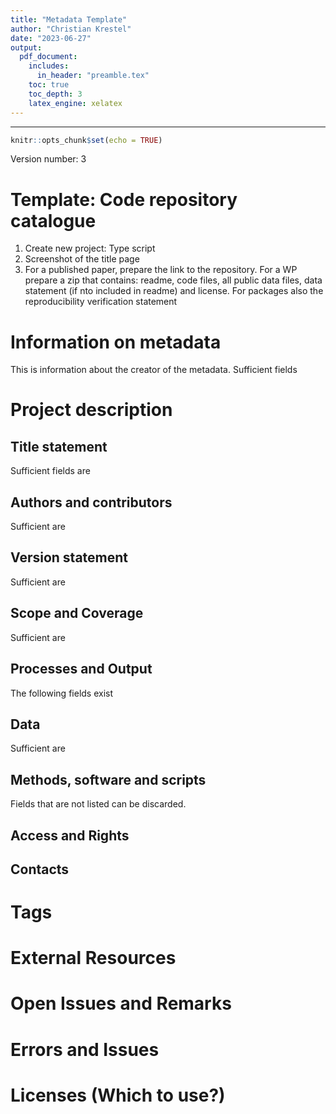 ```yaml
---
title: "Metadata Template"
author: "Christian Krestel"
date: "2023-06-27"
output:
  pdf_document:
    includes:
      in_header: "preamble.tex"
    toc: true
    toc_depth: 3
    latex_engine: xelatex
---
```

---

```r
knitr::opts_chunk$set(echo = TRUE)
```

Version number: 3

# Template: Code repository catalogue

1. Create new project: Type script
2. Screenshot of the \emph{complete} title page
3. For a published paper, prepare the link to the repository. For a WP prepare a zip that contains: readme, code files, all public data files, data statement (if nto included in readme) and license. For \textbf{DIME verified} packages also the reproducibility verification statement

# Information on metadata
This is information about the creator of the metadata. Sufficient fields
\begin{enumerate}
  \item Name: Surname only: Smith
  \item Abbreviation: First and Last initials: PS
  \item Name: Smith
  \item Affiliation: Department, World Bank
  \item Production date: Year-Month-Day
  \item Version number: Entered as 1,2,3
\end{enumerate}

# Project description
## Title statement
Sufficient fields are
\begin{enumerate}
  \item Primary ID: Ideally a DOI or an organization consistent scheme;
      \begin{enumerate}
        \item Published Paper: 
            \begin{enumerate}
              \item A corresponding PRWP exists: FORMAT
                \begin{lstlisting}
                  PP_CountryCodeIso3_Year_PRWP-PRWPno_versionno
                  Example: PP_CRI_2018_PRWP-8524_v01
                \end{lstlisting}
              \item A corresponding PRWP does not exist: FORMAT
                \begin{lstlisting}
                  PP_CountryCodeIso3_Year_EXT-EXTno_versionno
                  Example: PP_CRI_2018_EXT-1_v01
                \end{lstlisting}
                    EXTno is a unique running number assigned by the metadata producer.
            \end{enumerate}
        \item Policy Research Working Paper: FORMAT
          \begin{lstlisting}
            RR_CountryCodeIso3_Year_PRWP-PRWPno_versionno
            RR_CRI_2018_PRWP-8525_v01
          \end{lstlisting}
        \end{enumerate}
  \item Other identifiers: DOI and https://doi.org/number
  \item Title: Of the following form
    \begin{lstlisting}
      Reproducibility package for TITLE (full title of the paper)
    \end{lstlisting}
  \item Subtitle:
    \begin{itemize}
      \item WP: World Bank Policy Research Working Paper (PRWP) number
      \item PP: DOI number (no https)
    \end{itemize}
\end{enumerate}

## Authors and contributors
Sufficient are
\begin{enumerate}
    \item Authoring entity: author, affiliation and ORCID number and email when available; For world bank authors use \textbf{World Bank}. Example:
      \begin{verbatim}
        Christoph Lakner World Bank ORCID 0000, clakner@worldbank.org
      \end{verbatim}
    \item Contributors: like RAs (not conference participants). Also coeditors if specifically mentioned. FORMAT
    \begin{lstlisting}
      Coeditor
    \end{lstlisting}
    \item Sponsors: All financial contributions and individual/general grants
    \item Acknowledgements: Usually empty; Example: Corporate Taxation: special mentioning ministry employees for data assistance (could go to acknowledgment statement)
    \item Acknowledgement Statement:
      \begin{verbatim}
        We are grateful to Benu Bidani, Francisco Ferreira, Luis-Felipe..
      \end{verbatim}
      \begin{verbatim}
        .. and seminar participants at the World Bank’s Poverty ...
      \end{verbatim}
  \end{enumerate}

## Version statement
Sufficient are
\begin{enumerate}
    \item Project completion date: FORMAT: YEAR-MONTH
      \begin{itemize}
        \item PP: Date at which the article was published: Year-Month
        \item WP: \textcolor{red}{Must be supplied, bc it is needed for the front page
        of cataloge}
      \end{itemize}
    \item Version date: FORMAT: YEAR-MONTH-DAY
      \begin{itemize}
        \item PP: empty
        \item WP: data of publication as research paper in WB Year-Month-Day
      \end{itemize}
\end{enumerate}

## Scope and Coverage
Sufficient are
\begin{enumerate}
    \item Abstract: Abstract of the article; \textcolor{red}{Hyphens are a problem. Check all abstracts. Also carriage returns are a problem, direct copy pasting leads to bad results}
    \item Geographic areas: Format: Name, Code, Type
    \begin{lstlisting}
      Lebanon, LBN, ISO-3166 Alpha-3
    \end{lstlisting}
    \item Keywords: No keywords if none are given; Yes if given.
    \item JEL codes:
      \begin{verbatim}
        ID D63
        Name Equity, Justice, Inequality
        Parent ID (empty)
        Vocabulary JEL Classifications
        URL https://www.aeaweb.org/econlit/jelCodes.php?view=jel
      \end{verbatim}
\end{enumerate}

## Processes and Output
The following fields exist
\begin{enumerate}
    \item Process: empty for PP, tbd for WP
    \item Institutional review board: empty
    \item Approval process: empty
    \item Reviews and comments:
      \begin{itemize}
        \item WP: If available (tbd, 2023-06-22)
        \item PP: empty
      \end{itemize}
    \item Output: 
        \begin{itemize}
          \item Type    
            \begin{itemize}
              \item WP: Working Paper
              \item PP: Published Paper (not paper, not article, not Article)
            \end{itemize}
          \item Title: Title of the paper
          \item Authors: Authors: all comma separated; first name, last name. Patty Smith, Patty Smith, Petty Smith
          \item Description: \textcolor{red}{Add kind and No of external working paper if applicable}
            \begin{lstlisting}[breaklines]
                Toulouse School of Economics Working Papers No 1391
            \end{lstlisting}
          \item DOI: YES (if it exists)
          \item URL: YES (Editor displays an error at https, but it is accepted)
        \end{itemize}
    \item Language: English, EN
\end{enumerate}

## Data
Sufficient are
\begin{enumerate}
    \item Data statement:\footnote{ Description: An overall statement on the data used in the project. A spearate field is provided to list and document the origin and key characteristics of the datasets}. For external packages, the following rule:
        \begin{itemize}
          \item If all data is public:
            \begin{itemize}
            \item Fill in: "All data is public and contained in the (external)         reproducibility package."
            \item Add data availability statement if available from journal package; often separate from the zip, has to be copied over manually.
            \end{itemize}
          \item If some data is confidential: Paste from the readme notes about confidentiality.
        \end{itemize}
    \item Datasets:\footnote{Description of this field: "This field is used to provide an itemized list of datasets used in the project. The data are not documented here (specific metadata are available for documenting data of different types, like the DDO for microdata, the ISO 19139 for geographic datasets etc)"} Not used for PP, will be used for WP, if they data sets are of proper value and stored in another WB repository (like microdata library). \textcolor{red}{No such case arose so far. TBD}
        \begin{enumerate}
          \item Name
          \item Data set ID: (empty)
          \item Note: (empty)
          \item Access policy:
            \begin{itemize}
              \item Published elsewhere: Note access/license
              \item Published with package: Authors must confirm there is no confidentiality.
            \end{itemize}
          \item License (empty)
          \item License URL (empty)
          \item Data URL
        \end{enumerate}
\end{enumerate}

## Methods, software and scripts
Fields that are not listed can be discarded.
\begin{enumerate}
  \item Methods: Econometric methods used. \textcolor{red}{This field will learn from past entries.} Possibly add notes (more details about the context)
  \item Software: Stata 17.0, R, etc
  \item Scripts:
      \begin{enumerate}
          \item File name (WP+PP): Name of the zip file. Naming convention: PrimaryID\_prg\_v01.zip
          \item Zip package (WP+PP): Same as file name\footnote{File name and zip package are identical, because we do not list files separately, for which the field file name is there.}
          \item Title: 
            \begin{lstlisting}[breaklines]
              Reproducibility package (data and code) for Title
            \end{lstlisting}
            Title may be shortened if adequate.
          \item Authors: WP+PP: empty\footnote{According to descr: A list of authors and coauthors of the script} \textcolor{red}{If authors of the paper and the code differ and authors want to indicate this, add here list of authors for the code!}
          \item Date: Year-Month (usually the completion/version date)
          \item Software: Stata
          \item Description: empty
          \item Methods: \textcolor{red}{This is methods used in the script}. Usually empty
          \item Dependencies: Here enter all packages necessary:\footnote{It may be preferable to enter this in Software, libraries: \textcolor{red}{Error: Must be an array}. Does not accept more than one entry, and also not a string. Behavior of the editor his random here}
            \begin{lstlisting}
              coefplot, distinct, lincomeest, lprobust.ado
            \end{lstlisting}
          \item Instructions: Write: "See readme in reproducibility package"
          \item Repository: ICPSR, Harvard Dataverse, Journal webpage etc. For ICPSR
                the correct description is
                \begin{lstlisting}
                  AEA Data and Code Repository (ICPSR)
                  Reproducible Research Repository (World Bank)
                \end{lstlisting}
          \item Notes: \textcolor{red}{Here who verified the package}. 
            \begin{lstlisting}[breaklines]
            Checked for reproducibility externally at the journal.
            Checked for reproducibility at Development Impact Evaluation (DIME), World Bank
            \end{lstlisting}
          \item License:
            \begin{itemize}
              \item PP
              \begin{itemize}
                \item ICPSR:
                  \begin{lstlisting}[breaklines]
                  Creative Commons Attribution 4.0 International (CC BY 4.0) License
                  https://creativecommons.org/licenses/by/4.0/
                  \end{lstlisting}
              \end{itemize}
              \item WP: Modified BSD3
            \end{itemize}
      \end{enumerate}
  \item Repository: Harvard, ICPSR- Type empty - URL, Journal webpage
    \begin{lstlisting}[breaklines]
        AEA Data and Code Repository
        https://www.openicpsr.org/openicpsr/aea
    \end{lstlisting}
  \item Reproducibility:
      \begin{enumerate}
            \item Technology environment: empty
            \item Technology Requirements: Standard, Cluster...; include runtime if available
            \item Reproduction instructions: No details:
                \begin{lstlisting}[breaklines]
                 A readme file with detailed instructions is part of the (external) reproducibility package.
                \end{lstlisting}
                 Short details:
                  \begin{lstlisting}
                    A readme file and a single do file, AP_final_AEJ. do are provided. 
                  \end{lstlisting}
        \end{enumerate}
\end{enumerate}

## Access and Rights
\begin{enumerate}
    \item Disclaimer: \textcolor{red}{Perhaps not necessary}
      \begin{lstlisting}[breaklines]
        The views expressed here are the authors, and do not necessarily reflect the official views of the World Bank, its Executive Directors, or the countries they represent.
      \end{lstlisting}
    \item Confidentiality: YES or NO, or PARTIAL. \textcolor{red}{Do not add description}
    \item Citation requirement: (empty)
    \item License: as in scripts
        \begin{itemize}
              \item PP
              \begin{itemize}
                \item ICPSR:
                  \begin{lstlisting}[breaklines]
                  Creative Commons Attribution 4.0 International (CC BY 4.0) License
                  https://creativecommons.org/licenses/by/4.0/
                  \end{lstlisting}
              \end{itemize}
              \item WP: 
              \begin{lstlisting}
                Modified BSD3
                https://opensource.org/license/bsd-3-clause/
              \end{lstlisting}
            \end{itemize}
    \item Copyright: (empty)
\end{enumerate}

## Contacts
\begin{enumerate}
    \item WB author or corresponding author: Fill fields Name, email, affiliation, role Author
      \begin{lstlisting}
      Patty Smith
      Author
      psmith@worldbank.org
      World Bank
      \end{lstlisting}
    \item Reproducibility group contact
      \begin{lstlisting}
        Reproducibility WBG
        reproducibility@worldbank.org
        reproducibility.worldbank.org
      \end{lstlisting}
\end{enumerate}

# Tags
\begin{enumerate}
  \item Tag: Partially Reproducible, Fully Reproducible, Not Reproducible, Tag group Reproducible
  \item Type: PRWP, Published Paper
\end{enumerate}

# External Resources
\begin{enumerate}
  \item Zip file/link for PP and WP
  \begin{enumerate}
    \item File type: prg
    \item Title
      \begin{lstlisting}
        Reproducibility package (data and code) for TITLE (of paper), PID PrimaryID
      \end{lstlisting}
      Title of paper may be shortened\footnote{It is not possible to put the PID into the subtitle as we do with the title at the beginning, because the subtitle is not displayed. Putting the PID into the subtitle means dropping the PID}
    \item Date: equal to version date/completion date: FORMAT Year-Month
    \item Description: 
    \begin{itemize}
      \item WP: empty
      \item PP:
        \begin{lstlisting}
          Externally available on ICPSR
        \end{lstlisting}
    \end{itemize}
    \item Resource attachment: 
    \begin{itemize}
      \item WP: Filename in the format PID\_prg\_v01.zip (as the zipname in scripts)
      \item PP: Link to the repository/article
    \end{itemize}
  \end{enumerate}
  \item For packages checked by DIME, attach the reproducibility verification statement. Title: Reproducibility verification certificate. 
  \item All else emtpy.
\end{enumerate}

# Open Issues and Remarks
\begin{enumerate}
    \item \textcolor{green}{Resolved}\textcolor{lightgray}{Tags: We use tag group Reproducible, YES, NO, PARTIAL, shown is then only the value and not the tag group. Do we have to tag like: reproducible, partially reproducible, not reproducible?}
    \item \textcolor{orange}{Partially Resolved: UPI?}Information on Metadata:
      \begin{enumerate}
        \item Abbreviation: Fine. But also use an identifier. Perhaps UPI is problematic if this is public.Use a new
              identifier?
      \end{enumerate}
    \item Project description
      \begin{enumerate}
        \item \textcolor{green}{Resolved}\textcolor{lightgray}{Creating a primary ID: Use country ISO 3 code or not? Use RR for working papers, PP for published papers (see         naming convention in Proj\_descr, Title statement above)}
        \item Authors and contributors
          \begin{enumerate}
            \item Contributors: Should RAs only be named if they contributed to the code?
            \item Acknowledgment: To include or not? (Little work, little value?)
          \end{enumerate}
        \item Processes and Output
          \begin{enumerate}
            \item \textcolor{green}{Resolved}\textcolor{gray}{Kept, bc maybe useful for WP}
            \item Unused fields for PP: Should we use these for WP? An alternative is not to use these (in particular Process) and add working paper and published version separately.
              \begin{itemize}
                \item Process: Description:
                 \begin{lstlisting}[breaklines]
                    This element is used to document the life cycle of the research project, from its design and inception to its conclusion. This can include phases of fundraising, approval by a review board, concept note review, data acquisition, analysis, publishing of a working paper, peer review, publishing in journal, presentation to conferences, publishing, evaluation, reporting to sponsors, etc. It is recommended to provide these steps in a chronological order.
                 \end{lstlisting}
                 \item Approval process:
                 \begin{lstlisting}[breaklines]
                    The "Approval process" is a group of six elements used to describe the formal approval process(es) (if any) that the project had to go through. This may for example include an approval by an Ethics Board to collect new data, followed by an internal review process to endorse the results.
                 \end{lstlisting}
              \end{itemize}
          \end{enumerate}
        \item Methods, software and scripts:
          \begin{enumerate}
            \item Remark: Field Methods: There are two method field: one stand-alone, one with Scripts. Current usage: Stand-alone for econometric/statistical techniques (e.g. OLS, random forests...). This field will learn and suggest keywords.
          \end{enumerate}
      \end{enumerate}
\end{enumerate}

# Errors and Issues
\begin{enumerate}
\item \begin{verbatim}proj_descr_script.[0].title\end{verbatim} is missing: this is caused by: in methods, software, scripts a file name was given, but a title is missing. \textbf{Title is obligatory, conditional on file name entered}
\item \textcolor{green}{Resolved: Works now.}\textcolor{lightgray}{In Processes and output, in URL, the protocol https is not accepted. The editor sometimes shows an error, but this has no consequence}
\item in \begin{verbatim} External Resource, File type\end{verbatim} there is no option package (only prg,...). Perhaps one would want to have this option, because we refer to whole packages, if the source is external
\item There is no real field \begin{verbatim} Journal \end{verbatim}. For published articles, one cannot indicate in which journal it was published.
\item In Scope, Topic it would be nice to have all JEL descriptions available once on enters the code
\item In Software, libraries: sometimes the following error is raised: Must be an array. One cannot enter more than one package
\item (On the external instance) In Scripts, License, License is not displayed, although a value is supplied
\item One has to supply completion date for the cataloge page to show the year (WLD xxxx). Working papers have no completion date if seen as project. Just a version date.
\end{enumerate}


# Licenses (Which to use?)
\begin{lstlisting}[breaklines]
Economic Studies
This article is published and distributed under the terms of the Oxford University Press, Standard Journals Publication Model (https://academic.oup.com/journals/pages/open_access/funder_policies/chorus/standard_publication_model)
\end{lstlisting}